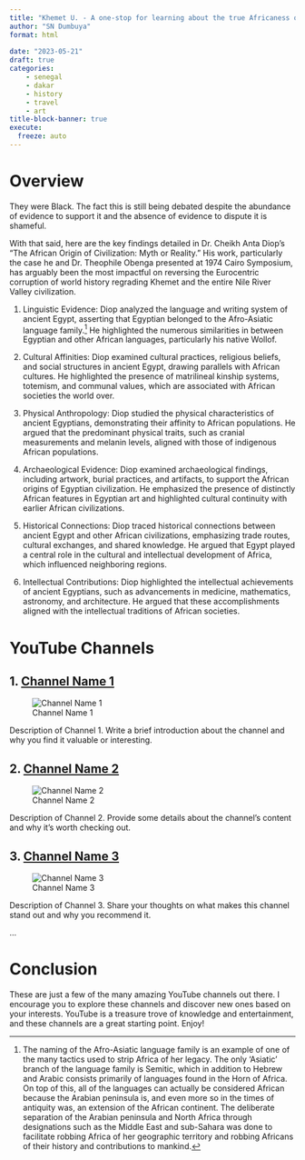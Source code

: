 ```yaml
---
title: "Khemet U. - A one-stop for learning about the true Africaness of ancient Egypt"
author: "SN Dumbuya"
format: html
    
date: "2023-05-21"
draft: true
categories: 
    - senegal
    - dakar
    - history
    - travel
    - art
title-block-banner: true
execute:
  freeze: auto
---
```


# Overview

They were Black. The fact this is still being debated despite the abundance of evidence to support it and the absence of evidence to dispute it is shameful.

With that said, here are the key findings detailed in Dr. Cheikh Anta Diop's "The African Origin of Civilization: Myth or Reality." His work, particularly the case he and Dr. Theophile Obenga presented at 1974 Cairo Symposium, has arguably been the most impactful on reversing the Eurocentric corruption of world history regrading Khemet and the entire Nile River Valley civilization.

1. Linguistic Evidence: Diop analyzed the language and writing system of ancient Egypt, asserting that Egyptian belonged to the Afro-Asiatic language family.^[The naming of the Afro-Asiatic language family is an example of one of the many tactics used to strip Africa of her legacy. The only 'Asiatic' branch of the language family is Semitic, which in addition to Hebrew and Arabic consists primarily of languages found in the Horn of Africa. On top of this, all of the languages can actually be considered African because the Arabian peninsula is, and even more so in the times of antiquity was, an extension of the African continent. The deliberate separation of the Arabian peninsula and North Africa through designations such as the Middle East and sub-Sahara was done to facilitate robbing Africa of her geographic territory and robbing Africans of their history and contributions to mankind.] He highlighted the numerous similarities in between Egyptian and other African languages, particularly his native Wollof.

2. Cultural Affinities: Diop examined cultural practices, religious beliefs, and social structures in ancient Egypt, drawing parallels with African cultures. He highlighted the presence of matrilineal kinship systems, totemism, and communal values, which are associated with African societies the world over.

3. Physical Anthropology: Diop studied the physical characteristics of ancient Egyptians, demonstrating their affinity to African populations. He argued that the predominant physical traits, such as cranial measurements and melanin levels, aligned with those of indigenous African populations.

4. Archaeological Evidence: Diop examined archaeological findings, including artwork, burial practices, and artifacts, to support the African origins of Egyptian civilization. He emphasized the presence of distinctly African features in Egyptian art and highlighted cultural continuity with earlier African civilizations.

5. Historical Connections: Diop traced historical connections between ancient Egypt and other African civilizations, emphasizing trade routes, cultural exchanges, and shared knowledge. He argued that Egypt played a central role in the cultural and intellectual development of Africa, which influenced neighboring regions.

6. Intellectual Contributions: Diop highlighted the intellectual achievements of ancient Egyptians, such as advancements in medicine, mathematics, astronomy, and architecture. He argued that these accomplishments aligned with the intellectual traditions of African societies.


# YouTube Channels
## 1. [Channel Name 1](Link to Channel 1)
![Channel Name 1](Thumbnail Image URL 1)

Description of Channel 1. Write a brief introduction about the channel and why you find it valuable or interesting.

## 2. [Channel Name 2](Link to Channel 2)
![Channel Name 2](Thumbnail Image URL 2)

Description of Channel 2. Provide some details about the channel's content and why it's worth checking out.

## 3. [Channel Name 3](Link to Channel 3)
![Channel Name 3](Thumbnail Image URL 3)

Description of Channel 3. Share your thoughts on what makes this channel stand out and why you recommend it.

...

# Conclusion

These are just a few of the many amazing YouTube channels out there. I encourage you to explore these channels and discover new ones based on your interests. YouTube is a treasure trove of knowledge and entertainment, and these channels are a great starting point. Enjoy!

